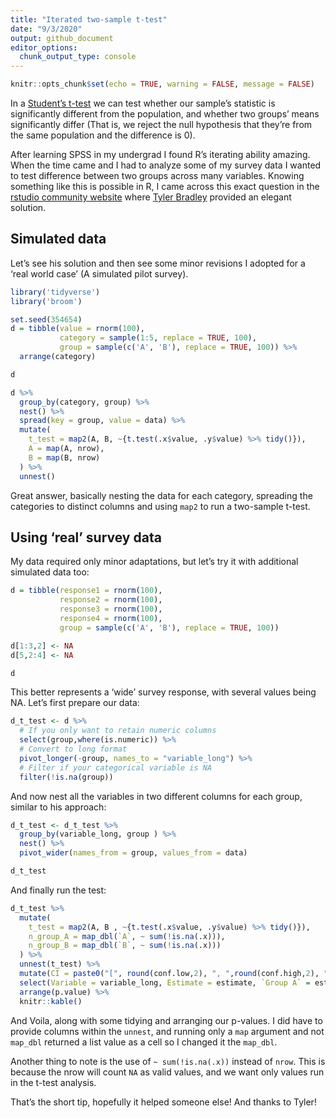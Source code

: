 ```yaml
---
title: "Iterated two-sample t-test"
date: "9/3/2020"
output: github_document
editor_options: 
  chunk_output_type: console
---
```


```r
knitr::opts_chunk$set(echo = TRUE, warning = FALSE, message = FALSE)
```

In a [Student's t-test](https://en.wikipedia.org/wiki/Student%27s_t-test) we can test whether our sample's statistic is significantly different from the population, and whether two groups' means significantly differ (That is, we reject the null hypothesis that they're from the same population and the difference is 0).  

After learning SPSS in my undergrad I found R's iterating ability amazing. When the time came and I had to analyze some of my survey data I wanted to test difference between two groups across many variables. Knowing something like this is possible in R, I came across this exact question in the [rstudio community website](https://community.rstudio.com/t/use-dplyr-to-do-grouped-t-tests-and-get-number-of-observations-simultanously/23561) where [Tyler Bradley](https://community.rstudio.com/u/tbradley) provided an elegant solution. 

## Simulated data

Let's see his solution and then see some minor revisions I adopted for a 'real world case' (A simulated pilot survey).

```r
library('tidyverse')
library('broom')

set.seed(354654)
d = tibble(value = rnorm(100),
           category = sample(1:5, replace = TRUE, 100),
           group = sample(c('A', 'B'), replace = TRUE, 100)) %>% 
  arrange(category)

d

d %>% 
  group_by(category, group) %>% 
  nest() %>% 
  spread(key = group, value = data) %>% 
  mutate(
    t_test = map2(A, B, ~{t.test(.x$value, .y$value) %>% tidy()}),
    A = map(A, nrow),
    B = map(B, nrow)
  ) %>% 
  unnest()
```

Great answer, basically nesting the data for each category, spreading the categories to distinct columns and using `map2` to run a two-sample t-test. 

## Using 'real' survey data

My data required only minor adaptations, but let's try it with additional simulated data too:

```r
d = tibble(response1 = rnorm(100),
           response2 = rnorm(100),
           response3 = rnorm(100),
           response4 = rnorm(100),
           group = sample(c('A', 'B'), replace = TRUE, 100))

d[1:3,2] <- NA
d[5,2:4] <- NA

d
```

This better represents a 'wide' survey response, with several values being NA. Let's first prepare our data:

```r
d_t_test <- d %>% 
  # If you only want to retain numeric columns
  select(group,where(is.numeric)) %>%  
  # Convert to long format
  pivot_longer(-group, names_to = "variable_long") %>% 
  # Filter if your categorical variable is NA
  filter(!is.na(group))
```

And now nest all the variables in two different columns for each group, similar to his approach:

```r
d_t_test <- d_t_test %>% 
  group_by(variable_long, group ) %>% 
  nest() %>% 
  pivot_wider(names_from = group, values_from = data) 

d_t_test
```

And finally run the test:

```r
d_t_test %>% 
  mutate(
    t_test = map2(A, B , ~{t.test(.x$value, .y$value) %>% tidy()}),
    n_group_A = map_dbl(`A`, ~ sum(!is.na(.x))),
    n_group_B = map_dbl(`B`, ~ sum(!is.na(.x)))
  ) %>% 
  unnest(t_test) %>% 
  mutate(CI = paste0("[", round(conf.low,2), ", ",round(conf.high,2), "]")) %>% 
  select(Variable = variable_long, Estimate = estimate, `Group A` = estimate1, `Group B` = estimate2, Statistic = statistic, CI, p.value, n_group_A, n_group_B) %>% 
  arrange(p.value) %>% 
  knitr::kable()
```

And Voila, along with some tidying and arranging our p-values. I did have to provide columns within the `unnest`, and running only a `map` argument and not `map_dbl` returned a list value as a cell so I changed it the `map_dbl`.   

Another thing to note is the use of `~ sum(!is.na(.x))` instead of `nrow`. This is because the nrow will count `NA` as valid values, and we want only values run in the t-test analysis.  

That's the short tip, hopefully it helped someone else! And thanks to Tyler!